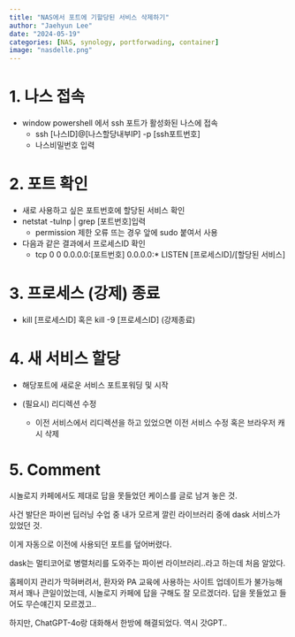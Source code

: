 ```yaml
---
title: "NAS에서 포트에 기할당된 서비스 삭제하기"
author: "Jaehyun Lee"
date: "2024-05-19"
categories: [NAS, synology, portforwading, container]
image: "nasdelle.png"
---
```


# 1. 나스 접속

-   window powershell 에서 ssh 포트가 활성화된 나스에 접속
    -   ssh \[나스ID\]\@\[나스할당내부IP\] -p \[ssh포트번호\]
    -   나스비밀번호 입력

# 2. 포트 확인

-   새로 사용하고 싶은 포트번호에 할당된 서비스 확인
-   netstat -tulnp \| grep \[포트번호\]입력
    -   permission 제한 오류 뜨는 경우 앞에 sudo 붙여서 사용
-   다음과 같은 결과에서 프로세스ID 확인
    -   tcp 0 0 0.0.0.0:\[포트번호\] 0.0.0.0:\* LISTEN \[프로세스ID\]/\[할당된 서비스\]

# 3. 프로세스 (강제) 종료

-   kill \[프로세스ID\] 혹은 kill -9 \[프로세스ID\] (강제종료)

# 4. 새 서비스 할당

-   해당포트에 새로운 서비스 포트포워딩 및 시작

-   (필요시) 리디렉션 수정

    -   이전 서비스에서 리디렉션을 하고 있었으면 이전 서비스 수정 혹은 브라우저 캐시 삭제

# 5. Comment

시놀로지 카페에서도 제대로 답을 못들었던 케이스를 글로 남겨 놓은 것.

사건 발단은 파이썬 딥러닝 수업 중 내가 모르게 깔린 라이브러리 중에 dask 서비스가 있었던 것.

이게 자동으로 이전에 사용되던 포트를 덮어버렸다.

dask는 멀티코어로 병렬처리를 도와주는 파이썬 라이브러리..라고 하는데 처음 알았다.

홈페이지 관리가 막혀버려서, 환자와 PA 교육에 사용하는 사이트 업데이트가 불가능해 져서 꽤나 큰일이었는데, 시놀로지 카페에 답을 구해도 잘 모르겠더라. 답을 못들었고 들어도 무슨얘긴지 모르겠고..

하지만, ChatGPT-4o랑 대화해서 한방에 해결되었다. 역시 갓GPT..

